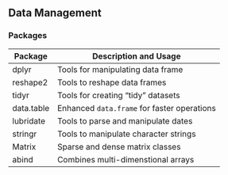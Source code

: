 ## Data Management

### Packages {-}

|Package|	Description and Usage|
|-------------|----------------------------------|
|dplyr|	Tools for manipulating data frame|
|reshape2|	Tools to reshape data frames|
|tidyr|	Tools for creating "tidy" datasets|
|data.table|	Enhanced `data.frame` for faster operations|
|lubridate|	Tools to parse and manipulate dates|
|stringr|	Tools to manipulate character strings|
|Matrix|	Sparse and dense matrix classes|
|abind|	Combines multi-dimenstional arrays| 
